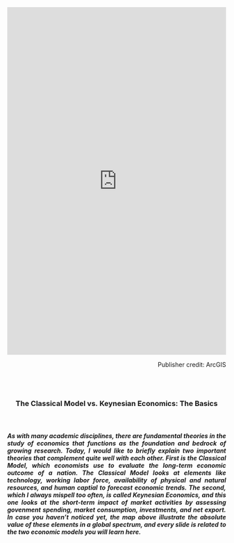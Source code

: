 <iframe width="100%" height="800px" src="https://www.arcgis.com/apps/3DViz/index.html?appid=c8e5e6e22c62498e941abbfd80a82bca" frameborder="0" scrolling="no"></iframe>
<p style="text-align: right;">
Publisher credit: ArcGIS</p><br>
<br>

<h3>
<p style="text-align: center;">
The Classical Model vs. Keynesian Economics: The Basics</p><br>

<h5>
<p style="text-align: justify;">
As with many academic disciplines, there are fundamental theories in the study of economics that functions as the foundation and bedrock of growing research. Today, I would like to briefly explain two important theories that complement quite well with each other. First is the *Classical Model*, which economists use to evaluate the long-term economic outcome of a nation. The Classical Model looks at elements like technology, working labor force, availability of physical and natural resources, and human captial to forecast economic trends. The second, which I always mispell too often, is called *Keynesian Economics*, and this one looks at the short-term impact of market activities by assessing govenment spending, market consumption, investments, and net export. In case you haven't noticed yet, the map above illustrate the absolute value of these elements in a global spectrum, and every slide is related to the two economic models you will learn here.</p>

<br>
<br>
<br>
<br>
<br>
<br>
<br>